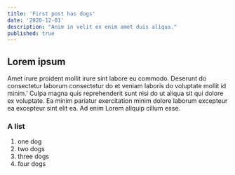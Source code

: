 ```yaml
---
title: 'First post has dogs'
date: '2020-12-01'
description: "Anim in velit ex enim amet duis aliqua."
published: true
---
```


## Lorem ipsum

Amet irure proident mollit irure sint labore eu commodo. 
Deserunt do consectetur laborum consectetur do et veniam laboris do voluptate mollit id minim.'
Culpa magna quis reprehenderit sunt nisi do ut aliqua sit qui dolore ex voluptate. Ea minim pariatur exercitation minim dolore laborum excepteur ea excepteur sint elit ea. Ad enim Lorem aliquip cillum esse.

### A list
1.  one dog
2.  two dogs
3.  three dogs
4.  four dogs
